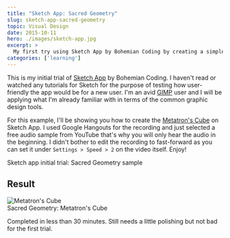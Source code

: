 ```yaml
---
title: "Sketch App: Sacred Geometry"
slug: sketch-app-sacred-geometry
topic: Visual Design
date: 2015-10-11
hero: ./images/sketch-app.jpg
excerpt: >
  My first try using Sketch App by Bohemian Coding by creating a simple Metatron's cube
categories: ['learning']
---
```


This is my initial trial of [Sketch App](http://www.sketchapp.com/) by Bohemian Coding. I haven't read or watched any tutorials for Sketch for the purpose of testing how user-friendly the app would be for a new user. I'm an avid [GIMP](https://www.gimp.org/) user and I will be applying what I'm already familiar with in terms of the common graphic design tools.

For this example, I'll be showing you how to create the [Metatron's Cube](http://www.sacred-geometry.es/?q=en/content/metatrons-cube) on Sketch App. I used Google Hangouts for the recording and just selected a free audio sample from YouTube that's why you will only hear the audio in the beginning. I didn't bother to edit the recording to fast-forward as you can set it under `Settings > Speed > 2` on the video itself. Enjoy!

<div class="Image__Large">
  <YouTube videoId="LDafW_BP5Lo" />
  <figcaption>Sketch app initial trial: Sacred Geometry sample</figcaption>
</div>

## Result

<div class="Image__Small">
  <img src="./images/sacred-geometry-metatrons-cube.jpg" alt="Metatron's Cube" />
  <figcaption>Sacred Geometry: Metatron's Cube</figcaption>
</div>

Completed in less than 30 minutes. Still needs a little polishing but not bad for the first trial.
